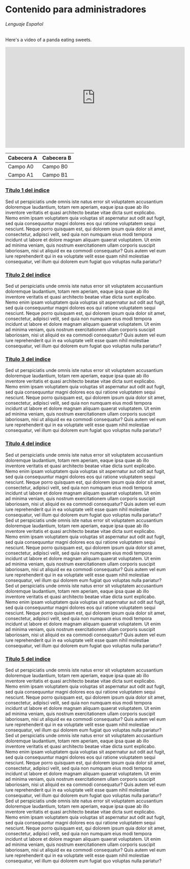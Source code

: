 

<Anchor/>

# Contenido para administradores
###### Lenguaje Español
Here's a video of a panda eating sweets.
<iframe width="560" height="315" src="https://www.youtube.com/embed/dP1zm6IwGnY" frameBorder="0" allowFullScreen></iframe>

| Cabecera A | Cabecera B |
| ---------- | ---------- |
| Campo A0   | Campo B0   |
| Campo A1   | Campo B1   |


### [Título 1 del indice](#titulo-1) <span id="titulo-1"></span> <Copy/> 

Sed ut perspiciatis unde omnis iste natus error sit voluptatem accusantium doloremque laudantium, 
totam rem aperiam, eaque ipsa quae ab illo inventore veritatis et quasi architecto beatae 
vitae dicta sunt explicabo. Nemo enim ipsam voluptatem quia voluptas sit aspernatur aut odit aut fugit, 
sed quia consequuntur magni dolores eos qui ratione voluptatem sequi nesciunt. Neque porro quisquam est, 
qui dolorem ipsum quia dolor sit amet, consectetur, adipisci velit, sed quia non numquam eius modi tempora 
incidunt ut labore et dolore magnam aliquam quaerat voluptatem. Ut enim ad minima veniam, quis nostrum 
exercitationem ullam corporis suscipit laboriosam, nisi ut aliquid ex ea commodi consequatur? 
Quis autem vel eum iure reprehenderit qui in ea voluptate velit esse quam nihil molestiae consequatur, 
vel illum qui dolorem eum fugiat quo voluptas nulla pariatur?


### [Título 2 del indice](#titulo-2) <span id="titulo-2"></span> <Copy/> 

Sed ut perspiciatis unde omnis iste natus error sit voluptatem accusantium doloremque laudantium, 
totam rem aperiam, eaque ipsa quae ab illo inventore veritatis et quasi architecto beatae 
vitae dicta sunt explicabo. Nemo enim ipsam voluptatem quia voluptas sit aspernatur aut odit aut fugit, 
sed quia consequuntur magni dolores eos qui ratione voluptatem sequi nesciunt. Neque porro quisquam est, 
qui dolorem ipsum quia dolor sit amet, consectetur, adipisci velit, sed quia non numquam eius modi tempora 
incidunt ut labore et dolore magnam aliquam quaerat voluptatem. Ut enim ad minima veniam, quis nostrum 
exercitationem ullam corporis suscipit laboriosam, nisi ut aliquid ex ea commodi consequatur? 
Quis autem vel eum iure reprehenderit qui in ea voluptate velit esse quam nihil molestiae consequatur, 
vel illum qui dolorem eum fugiat quo voluptas nulla pariatur?

### [Título 3 del indice](#titulo-3) <span id="titulo-3"></span> <Copy/> 

Sed ut perspiciatis unde omnis iste natus error sit voluptatem accusantium doloremque laudantium, 
totam rem aperiam, eaque ipsa quae ab illo inventore veritatis et quasi architecto beatae 
vitae dicta sunt explicabo. Nemo enim ipsam voluptatem quia voluptas sit aspernatur aut odit aut fugit, 
sed quia consequuntur magni dolores eos qui ratione voluptatem sequi nesciunt. Neque porro quisquam est, 
qui dolorem ipsum quia dolor sit amet, consectetur, adipisci velit, sed quia non numquam eius modi tempora 
incidunt ut labore et dolore magnam aliquam quaerat voluptatem. Ut enim ad minima veniam, quis nostrum 
exercitationem ullam corporis suscipit laboriosam, nisi ut aliquid ex ea commodi consequatur? 
Quis autem vel eum iure reprehenderit qui in ea voluptate velit esse quam nihil molestiae consequatur, 
vel illum qui dolorem eum fugiat quo voluptas nulla pariatur?

### [Título 4 del indice](#titulo-4) <span id="titulo-4"></span> <Copy/> 

Sed ut perspiciatis unde omnis iste natus error sit voluptatem accusantium doloremque laudantium, 
totam rem aperiam, eaque ipsa quae ab illo inventore veritatis et quasi architecto beatae 
vitae dicta sunt explicabo. Nemo enim ipsam voluptatem quia voluptas sit aspernatur aut odit aut fugit, 
sed quia consequuntur magni dolores eos qui ratione voluptatem sequi nesciunt. Neque porro quisquam est, 
qui dolorem ipsum quia dolor sit amet, consectetur, adipisci velit, sed quia non numquam eius modi tempora 
incidunt ut labore et dolore magnam aliquam quaerat voluptatem. Ut enim ad minima veniam, quis nostrum 
exercitationem ullam corporis suscipit laboriosam, nisi ut aliquid ex ea commodi consequatur? 
Quis autem vel eum iure reprehenderit qui in ea voluptate velit esse quam nihil molestiae consequatur, 
vel illum qui dolorem eum fugiat quo voluptas nulla pariatur?
Sed ut perspiciatis unde omnis iste natus error sit voluptatem accusantium doloremque laudantium, 
totam rem aperiam, eaque ipsa quae ab illo inventore veritatis et quasi architecto beatae 
vitae dicta sunt explicabo. Nemo enim ipsam voluptatem quia voluptas sit aspernatur aut odit aut fugit, 
sed quia consequuntur magni dolores eos qui ratione voluptatem sequi nesciunt. Neque porro quisquam est, 
qui dolorem ipsum quia dolor sit amet, consectetur, adipisci velit, sed quia non numquam eius modi tempora 
incidunt ut labore et dolore magnam aliquam quaerat voluptatem. Ut enim ad minima veniam, quis nostrum 
exercitationem ullam corporis suscipit laboriosam, nisi ut aliquid ex ea commodi consequatur? 
Quis autem vel eum iure reprehenderit qui in ea voluptate velit esse quam nihil molestiae consequatur, 
vel illum qui dolorem eum fugiat quo voluptas nulla pariatur?
Sed ut perspiciatis unde omnis iste natus error sit voluptatem accusantium doloremque laudantium, 
totam rem aperiam, eaque ipsa quae ab illo inventore veritatis et quasi architecto beatae 
vitae dicta sunt explicabo. Nemo enim ipsam voluptatem quia voluptas sit aspernatur aut odit aut fugit, 
sed quia consequuntur magni dolores eos qui ratione voluptatem sequi nesciunt. Neque porro quisquam est, 
qui dolorem ipsum quia dolor sit amet, consectetur, adipisci velit, sed quia non numquam eius modi tempora 
incidunt ut labore et dolore magnam aliquam quaerat voluptatem. Ut enim ad minima veniam, quis nostrum 
exercitationem ullam corporis suscipit laboriosam, nisi ut aliquid ex ea commodi consequatur? 
Quis autem vel eum iure reprehenderit qui in ea voluptate velit esse quam nihil molestiae consequatur, 
vel illum qui dolorem eum fugiat quo voluptas nulla pariatur?

### [Título 5 del indice](#titulo-5) <span id="titulo-5"></span> <Copy/> 

Sed ut perspiciatis unde omnis iste natus error sit voluptatem accusantium doloremque laudantium, 
totam rem aperiam, eaque ipsa quae ab illo inventore veritatis et quasi architecto beatae 
vitae dicta sunt explicabo. Nemo enim ipsam voluptatem quia voluptas sit aspernatur aut odit aut fugit, 
sed quia consequuntur magni dolores eos qui ratione voluptatem sequi nesciunt. Neque porro quisquam est, 
qui dolorem ipsum quia dolor sit amet, consectetur, adipisci velit, sed quia non numquam eius modi tempora 
incidunt ut labore et dolore magnam aliquam quaerat voluptatem. Ut enim ad minima veniam, quis nostrum 
exercitationem ullam corporis suscipit laboriosam, nisi ut aliquid ex ea commodi consequatur? 
Quis autem vel eum iure reprehenderit qui in ea voluptate velit esse quam nihil molestiae consequatur, 
vel illum qui dolorem eum fugiat quo voluptas nulla pariatur?
Sed ut perspiciatis unde omnis iste natus error sit voluptatem accusantium doloremque laudantium, 
totam rem aperiam, eaque ipsa quae ab illo inventore veritatis et quasi architecto beatae 
vitae dicta sunt explicabo. Nemo enim ipsam voluptatem quia voluptas sit aspernatur aut odit aut fugit, 
sed quia consequuntur magni dolores eos qui ratione voluptatem sequi nesciunt. Neque porro quisquam est, 
qui dolorem ipsum quia dolor sit amet, consectetur, adipisci velit, sed quia non numquam eius modi tempora 
incidunt ut labore et dolore magnam aliquam quaerat voluptatem. Ut enim ad minima veniam, quis nostrum 
exercitationem ullam corporis suscipit laboriosam, nisi ut aliquid ex ea commodi consequatur? 
Quis autem vel eum iure reprehenderit qui in ea voluptate velit esse quam nihil molestiae consequatur, 
vel illum qui dolorem eum fugiat quo voluptas nulla pariatur?
Sed ut perspiciatis unde omnis iste natus error sit voluptatem accusantium doloremque laudantium, 
totam rem aperiam, eaque ipsa quae ab illo inventore veritatis et quasi architecto beatae 
vitae dicta sunt explicabo. Nemo enim ipsam voluptatem quia voluptas sit aspernatur aut odit aut fugit, 
sed quia consequuntur magni dolores eos qui ratione voluptatem sequi nesciunt. Neque porro quisquam est, 
qui dolorem ipsum quia dolor sit amet, consectetur, adipisci velit, sed quia non numquam eius modi tempora 
incidunt ut labore et dolore magnam aliquam quaerat voluptatem. Ut enim ad minima veniam, quis nostrum 
exercitationem ullam corporis suscipit laboriosam, nisi ut aliquid ex ea commodi consequatur? 
Quis autem vel eum iure reprehenderit qui in ea voluptate velit esse quam nihil molestiae consequatur, 
vel illum qui dolorem eum fugiat quo voluptas nulla pariatur?




